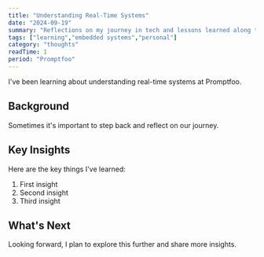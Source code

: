 ```yaml
---
title: "Understanding Real-Time Systems"
date: "2024-09-19"
summary: "Reflections on my journey in tech and lessons learned along the way."
tags: ["learning","embedded systems","personal"]
category: "thoughts"
readTime: 1
period: "Promptfoo"
---
```


I've been learning about understanding real-time systems at Promptfoo.

## Background

Sometimes it's important to step back and reflect on our journey.

## Key Insights

Here are the key things I've learned:

1. First insight
2. Second insight
3. Third insight

## What's Next

Looking forward, I plan to explore this further and share more insights.

